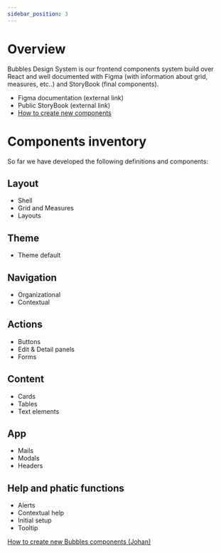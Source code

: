 ```yaml
---
sidebar_position: 3
---
```


# Overview

Bubbles Design System is our frontend components system build over React and well documented with Figma (with information about grid, measures, etc..) and StoryBook (final components).

- Figma documentation (external link)
- Public StoryBook (external link)
- [How to create new components](https://www.notion.so/How-to-create-new-Bubbles-components-Johan-ccac24bd751144ea97c992d575124c2a)

# Components inventory

So far we have developed the following definitions and components:

## Layout

- Shell
- Grid and Measures
- Layouts

## Theme

- Theme default

## Navigation

- Organizational
- Contextual

## Actions

- Buttons
- Edit & Detail panels
- Forms

## Content

- Cards
- Tables
- Text elements

## App

- Mails
- Modals
- Headers

## Help and phatic functions

- Alerts
- Contextual help
- Initial setup
- Tooltip

[How to create new Bubbles components (Johan)](https://www.notion.so/How-to-create-new-Bubbles-components-Johan-ccac24bd751144ea97c992d575124c2a)